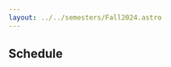 ```yaml
---
layout: ../../semesters/Fall2024.astro
---
```



<article
    class="prose prose-blockquote:not-italic prose-blockquote:font-normal prose-blockquote:text-base prose-blockquote:bg-blue-200 prose-blockquote:border-l-0 prose-blockquote:px-4 prose-blockquote:py-1 prose-blockquote:rounded-lg pb-8 text-lg">

# Schedule

</article>

<GridSchedule prefix="/fall2024" />
